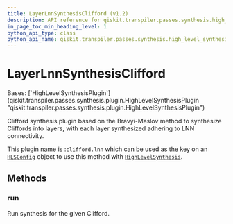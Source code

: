 ```yaml
---
title: LayerLnnSynthesisClifford (v1.2)
description: API reference for qiskit.transpiler.passes.synthesis.high_level_synthesis.LayerLnnSynthesisClifford in qiskit v1.2
in_page_toc_min_heading_level: 1
python_api_type: class
python_api_name: qiskit.transpiler.passes.synthesis.high_level_synthesis.LayerLnnSynthesisClifford
---
```


# LayerLnnSynthesisClifford

<Class id="qiskit.transpiler.passes.synthesis.high_level_synthesis.LayerLnnSynthesisClifford" isDedicatedPage={true} github="https://github.com/Qiskit/qiskit/tree/stable/1.2/qiskit/transpiler/passes/synthesis/high_level_synthesis.py#L801-L813" signature="qiskit.transpiler.passes.synthesis.high_level_synthesis.LayerLnnSynthesisClifford" modifiers="class">
  Bases: [`HighLevelSynthesisPlugin`](qiskit.transpiler.passes.synthesis.plugin.HighLevelSynthesisPlugin "qiskit.transpiler.passes.synthesis.plugin.HighLevelSynthesisPlugin")

  Clifford synthesis plugin based on the Bravyi-Maslov method to synthesize Cliffords into layers, with each layer synthesized adhering to LNN connectivity.

  This plugin name is :`clifford.lnn` which can be used as the key on an [`HLSConfig`](qiskit.transpiler.passes.HLSConfig "qiskit.transpiler.passes.synthesis.high_level_synthesis.HLSConfig") object to use this method with [`HighLevelSynthesis`](qiskit.transpiler.passes.HighLevelSynthesis "qiskit.transpiler.passes.synthesis.high_level_synthesis.HighLevelSynthesis").

  ## Methods

  ### run

  <Function id="qiskit.transpiler.passes.synthesis.high_level_synthesis.LayerLnnSynthesisClifford.run" github="https://github.com/Qiskit/qiskit/tree/stable/1.2/qiskit/transpiler/passes/synthesis/high_level_synthesis.py#L810-L813" signature="run(high_level_object, coupling_map=None, target=None, qubits=None, **options)">
    Run synthesis for the given Clifford.
  </Function>
</Class>


